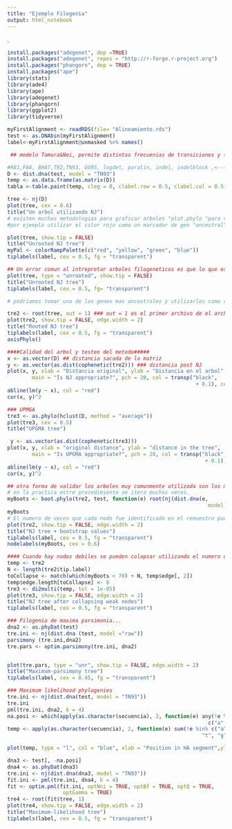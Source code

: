 ```yaml
---
title: "Ejemplo Filogenia"
output: html_notebook
---
```

. 

```r
install.packages("adegenet", dep =TRUE)
install.packages("adegenet", repos = "http://r-forge.r-project.org")
install.packages("phangorn", dep = TRUE)
install.packages("ape")
library(stats)
library(ade4)
library(ape)
library(adegenet)
library(phangorn)
library(ggplot2)
library(tidyverse)
```


```r
myFirstAlignment <- readRDS(file= "Alineamiento.rds")
test <- as.DNAbin(myFirstAlignment) 
label<-myFirstAlignment@unmasked %>% names()

 ## modelo Tamura&Nei, permite distintas frecuenias de transiciones y transversiones y tasas de sustitucion

#K81,F84, BH87,T92,TN93, GG95, logdet, paralin, indel, indelblock ,<--- estos son los modelos disponibles
D <- dist.dna(test, model = "TN93")
temp <- as.data.frame(as.matrix(D)) 
tabla <-table.paint(temp, cleg = 0, clabel.row = 0.5, clabel.col = 0.5) 
```


```r
tree <- nj(D)
plot(tree, cex = 0.6)
title("Un arbol utilizando NJ")
# existen muchas metodologias para graficar arboles "plot.phylo "para ver mas
#por ejemplo utilizar el color rojo como un marcador de gen "ancestral" y azul de gen "reciente
```


```r
plot(tree, show.tip = FALSE)
title("Unrooted NJ tree")
myPal <- colorRampPalette(c("red", "yellow", "green", "blue"))
tiplabels(label, cex = 0.5, fg = "transparent")

```


```r
## Un error comun al intrepretar arboles filogeneticos es que lo que esta mas hacia la izquierda implica una temporalidad mas ancestral a no ser de que el arbol tenga alguna raiz.
plot(tree, type = "unrooted", show.tip = FALSE)
title("Unrooted NJ tree")
tiplabels(label, cex = 0.5, fg= "transparent")
```


```r
# podriamos tomar uno de los genes mas ancestrales y utilizarlos como raiz

tre2 <- root(tree, out = 1) ### out = 1 es el primer archivo de el archivo de anotaciones.
plot(tre2, show.tip = FALSE, edge.width = 2)
title("Rooted NJ tree")
tiplabels(label, cex = 0.5, fg = "transparent")
axisPhylo()

```

```r
####Calidad del arbol y testeo del metodo#####
x <- as.vector(D) ## distancia sacada de la matriz
y <- as.vector(as.dist(cophenetic(tre2))) ### distancia post NJ
plot(x, y, xlab = "Distancia original", ylab = "Distancia en el arbol",
        main = "Is NJ appropriate?", pch = 20, col = transp("black",
                                                             + 0.1), cex = 3)
abline(lm(y ~ x), col = "red")
cor(x, y)^2
```




```r
### UPMGA
tre3 <- as.phylo(hclust(D, method = "average"))
plot(tre3, cex = 0.5)
title("UPGMA tree")

 y <- as.vector(as.dist(cophenetic(tre3)))
plot(x, y, xlab = "original distance", ylab = "distance in the tree",
        main = "Is UPGMA appropriate?", pch = 20, col = transp("black",
                                                                + 0.1), cex = 3)
abline(lm(y ~ x), col = "red")
cor(x, y)^2
```


```r
## otra forma de validar los arboles muy comunmente utilizada son los metodos de bootstrap o "remuestreo", que samplean los nucleotidos con reemplazo y reconstruyen la filogenia.
# en la practica estre procedimiento se itera muchas veces.
myBoots <- boot.phylo(tre2, test, function(e) root(nj(dist.dna(e,
                                                                 model = "TN93")), 1))
myBoots
# El numero de veces que cada nodo fue identificado en el remuestro puede ser representado de la siguiente manera, lo mismo que tenemos en el "myBoots"
plot(tre2, show.tip = FALSE, edge.width = 2)
title("NJ tree + bootstrap values")
tiplabels(label, cex = 0.5, fg = "transparent")
nodelabels(myBoots, cex = 0.6)
```


```r
#### Cuando hay nodos debiles se pueden colapsar utilizando el numero de representaciones 70 en este caso 
temp <- tre2
N <- length(tre2$tip.label)
toCollapse <- match(which(myBoots < 70) + N, temp$edge[, 2])
temp$edge.length[toCollapse] <- 0
tre3 <- di2multi(temp, tol = 1e-05)
plot(tre3, show.tip = FALSE, edge.width = 2)
title("NJ tree after collapsing weak nodes")
tiplabels(label, cex = 0.5, fg = "transparent")
```


```r
### Filogenia de maxima parsimonia...
dna2 <- as.phyDat(test)
tre.ini <- nj(dist.dna (test, model ="raw"))
parsimony (tre.ini,dna2)
tre.pars <- optim.parsimony(tre.ini, dna2)


plot(tre.pars, type = "unr", show.tip = FALSE, edge.width = 2)
title("Maximum-parsimony tree")
tiplabels(label, cex = 0.45, fg = "transparent")

```


```r
### Maximum likelihood phylogenies 
tre.ini <- nj(dist.dna(test, model = "TN93"))
tre.ini
pml(tre.ini, dna2, k = 4)
na.posi <- which(apply(as.character(secuencia), 2, function(e) any(!e %in%
                                                                 c("a", "t", "g", "c"))))
temp <- apply(as.character(secuencia), 2, function(e) sum(!e %in% c("a",
                                                               "t", "g", "c")))

plot(temp, type = "l", col = "blue", xlab = "Position in HA segment",ylab = "Number of NAs")

dna3 <- test[, -na.posi]
dna4 <- as.phyDat(dna3)
tre.ini <- nj(dist.dna(dna3, model = "TN93"))
fit.ini <- pml(tre.ini, dna4, k = 4)
fit <- optim.pml(fit.ini, optNni = TRUE, optBf = TRUE, optQ = TRUE,
                  optGamma = TRUE)
tre4 <- root(fit$tree, 1)
plot(tre4, show.tip = FALSE, edge.width = 2)
title("Maximum-likelihood tree")
tiplabels(label, cex = 0.5, fg = "transparent")
```





